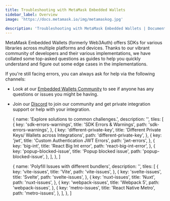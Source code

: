 ```yaml
---
title: Troubleshooting with MetaMask Embedded Wallets
sidebar_label: Overview
image: 'https://docs.metamask.io/img/metamaskog.jpg'

description: 'Troubleshooting with MetaMask Embedded Wallets | Documentation - MetaMask Embedded Wallets'
---
```



MetaMask Embedded Wallets (formerly Web3Auth) offers SDKs for various libraries across multiple platforms and devices. Thanks to our vibrant community of developers and their various implementations, we have collated some top-asked questions as guides to help you quickly understand and figure out some edge cases in the implementations.

If you're still facing errors, you can always ask for help via the following channels:

- Look at our [Embedded Wallets Community](https://web3auth.io/community/) to see if anyone has any questions or issues you might be having.
- Join our [Discord](https://discord.gg/web3auth) to join our community and get private integration support or help with your integration.

  {
    name: 'Explore solutions to common challenges.',
    description: '',
    tiles: [
      {
        key: 'sdk-errors-warnings',
        title: 'SDK Errors & Warnings',
        path: 'sdk-errors-warnings',
      },
      {
        key: 'different-private-key',
        title: 'Different Private Keys/ Wallets across Integrations',
        path: 'different-private-key',
      },
      {
        key: 'jwt',
        title: 'Custom Authentication JWT Errors',
        path: 'jwt-errors',
      },
      {
        key: 'big-int',
        title: 'React Big Int error',
        path: 'react-big-int-error',
      },
      {
        key: 'popup-blocked-issue',
        title: 'Popup blocked issue',
        path: 'popup-blocked-issue',
      },
    ],
  },
]

  {
    name: 'Polyfill Issues with different bundlers',
    description: '',
    tiles: [
      {
        key: 'vite-issues',
        title: 'Vite',
        path: 'vite-issues',
      },
      {
        key: 'svelte-issues',
        title: 'Svelte',
        path: 'svelte-issues',
      },
      {
        key: 'nuxt-issues',
        title: 'Nuxt',
        path: 'nuxt-issues',
      },
      {
        key: 'webpack-issues',
        title: 'Webpack 5',
        path: 'webpack-issues',
      },
      {
        key: 'metro-issues',
        title: 'React Native Metro',
        path: 'metro-issues',
      },
    ],
  },
]

<Tiles tileGroups={GeneralErrors} />
<Tiles tileGroups={PolyfillIssues} />

